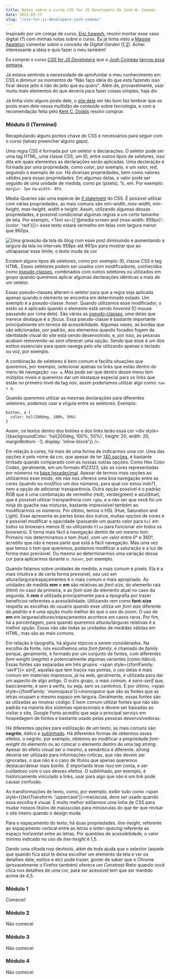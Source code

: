 ```yaml
---
title: Notas sobre o curso CSS for JS Developers do Josh W. Comeau
date: 2021-03-17
slug: "/css-for-js-developers-josh-comeau"
---
```




Inspirado por um colega de curso, [Eric howeyh](https://www.erichowey.dev/writing/notes-from-css-for-js-course/), resolvi montar esse vaso digital (?) com minhas notas sobre o curso. Eu já tinha visto a [Maggie Appleton](https://maggieappleton.com/garden-history) comentar sobre o conceito de *Digital Garden* ([1](https://joelhooks.com/digital-garden) [2](https://tomcritchlow.com/2019/02/17/building-digital-garden/)). Achei interessante a ideia e quis fazer o meu também!


Eu comprei o curso *[CSS for JS Developers](https://css-for-js.dev/)* que o [Josh Comeau](https://www.joshwcomeau.com/) [lançou essa semana](https://www.indiehackers.com/post/launched-my-first-course-earned-over-us-500-000-ama-4382405cd5).

Já estava sentindo a necessidade de aprofundar o meu conhecimento em CSS e diminuir os momentos de "Não faço ideia do que está fazendo isso ficar desse jeito e não do jeito que eu quero". Além de, provavelmente, usar muito mais elementos do que deveria para fazer coisas simples, haja div.

Já tinha visto alguns posts dele, o [site dele](https://www.joshwcomeau.com/) ser tão bom faz lembrar que os posts eram dele nessa multidão de conteúdo sobre tecnologia, e com a recomendação feita pelo [Kent C. Dodds](https://kentcdodds.com/) resolvi comprar.


### Módulo 0 (Terminei)

Recapitulando alguns pontos chave do CSS e necessários para seguir com o curso (talvez preencher alguns gaps).

Uma regra CSS é formada por um seletor e declarações. O seletor pode ser uma tag HTML, uma classe CSS, um ID, entre outros tipos de seletores, isso dita em quais elementos as declarações serão aplicadas. Uma declaração é formada por uma propriedade, como *color*, por exemplo, e um valor, *red*, seguindo o exemplo de cor. Há diversas propriedades, bem como valores válidos para essas propriedades. Em algumas delas, o valor pode ser seguido de uma unidade de medida, como px (pixels), %, em. Por exemplo: `margin: 5px` ou `width: 85%`.

Media-Queries são uma espécie de [if statement](https://developer.mozilla.org/pt-BR/docs/Web/JavaScript/Reference/Statements/if...else) do CSS. É possível utilizar com várias propriedades, as mais comuns são *min-width*, *max-width*, *min-height*, *max-height*, *width* e *height*. Assim, utilizando algumas dessas propriedades, é possível condicional algumas regras a um certo tamanho de tela. Por exemplo, <Text sx={{'@media screen and (max-width: 959px)': {color: 'red'}}}> esse texto estará vermelho em telas com largura menor que 960px.</Text>

<div style={{textAlign: 'center'}}>
  <img src={gif} alt="Uma gravação da tela do blog com esse post diminuindo e aumentando a largura da tela no intervalo 959px até 961px para mostrar que ao ultrapassar esse limite, o texto muda de cor" width={600} style={{border: 'solid 3px white'}}/>
</div>

Existem alguns tipos de seletores, como por exemplo: ID, classe CSS e tag HTML. Esses seletores podem ser usados com modificadores, conhecidos como [pseudo-classes](https://developer.mozilla.org/pt-BR/docs/Web/CSS/Pseudo-classes), combinados com outros seletores ou utilizados em grupo quando queremos aplicar algumas declarações idênticas a mais de um seletor.

Essas pseudo-classes alteram o seletor para que a regra seja aplicada apenas quando o elemento se encontra em determinado estado. Um exemplo é a pseudo-classe *:hover*. Quando utilizamos esse modificador, o estilo só é aplicado quando o elemento está sendo *hovered* (O mouse passando por cima dele). São várias as [pseudo-classes](https://developer.mozilla.org/pt-BR/docs/Web/CSS/Pseudo-classes), uma delas que merece destaque é a *:focus*. Essa pseudo-classe é bastante importante principalmente em termos de acessibilidade. Algumas vezes, as bordas que são adicionadas, por padrão, aos elementos quando focados fogem da identidade visual do site está sendo desenvolvido, e, por isso, as pessoas acabam removendo-as sem oferecer uma opção. Sendo que esse é um dos estilos essenciais para quem navega pelo site utilizando apenas o teclado ou voz, por exemplo.

A combinação de seletores é bem comum e facilita situações que queremos, por exemplo, selecionar apenas os links que estão dentro do menu de navegação: `nav a`. Mas pode ser que dentro desse menu tem mútiplos níveis e queremos dar um destaque especial para os links que estão no primeiro nível da tag *nav*, assim poderíamos utilizar algo como: `nav > a`.

Quando queremos utilizar as mesmas declarações para diferentes seletores, podemos usar a vírgula entre os seletores. Exemplo:
```
button, a {
  color: hsl(200deg, 100%, 50%)
}
```

Assim, os textos dentro dos botões e dos links terão essa cor <div style={{backgroundColor: 'hsl(200deg, 100%, 50%)', height: 20, width: 20, marginBottom: -3, display: 'inline-block'}} />.

Em relação à cores, há mais de uma forma de indicarmos uma cor. Uma das opções é pelo nome da cor, que apesar de ter [140 opções](https://www.w3schools.com/colors/colors_names.asp), é bastante limitado quando comparado com as nossas outras opções. Como Hex Color Codes, geralmente, em um formato *#123123*, são as cores representadas por números na [base hexadecimal](https://pt.wikipedia.org/wiki/Hexadecimal). Apesar de termos mais opções ao utilizarmos esse modo, ele não nos oferece uma boa navegação entre as cores (quando eu modifico um dos números, para qual cor estou indo?), nem a opção de adicionar transparência. Outra opção possível é o padrão RGB que é uma combinação de vermelho (red), verde(green) e azul(blue), que é possível utilizar transparência com `rgba`, e a não ser que você foi um ninja do guache nas misturas, bastante imprevisível também ao modificarmos os números. Por último, temos o HSL (Hue, Saturation and Light). Esse apresenta as partes boas dos outros, muitas opções de cores e é possível modificar a opacidade (passando um quarto valor para `hsl` em todos os browsers menos IE ou utilizando `hlsa` para funcionar em todos os browsers). E torna mais fácil a navegação dentro de um mesmo tom. Primeiro nós determinamos o tom (hue), com um valor entre 0° e 360°, acredito que não é nessa parte que está a fácil navegação. Mas uma vez que temos o tom que queremos, podemos modificar a saturação e a luz de forma mais previsível. Ou mesmo ao determinarmos uma variação dessa cor para aplicarmos durante o `:hover`, por exemplo.

Quando falamos sobre unidades de medida, a mais comum é pixels. Ela é a mais intuitiva e de certa forma previsível, seu uso em altura/largura/espaçamentos é o mais comum e mais apropriado. As unidades de medida **rem** e **em** são relativas ao *font-size*, do elemento raiz (html) no caso da primeira, e ao *font-size* do elemento atual no caso da segunda. A **rem** é utilizada principalmente para a tipografia por trazer benefícios referentes a acessibilidade. Utilizando rem como **font-size** respeita as escolhas do usuário quando esse utiliza um *font-size* diferente do *padrão* e é uma opção muito melhor do que o uso do zoom. O uso de **em** em larguras/alturas/espaçamentos acontece em casos raros. Por fim, há a porcentagem, para quando queremos alturas/larguras relativas é a melhor opção. Essas não são todas as unidades de medidas válidas em HTML, mas são as mais comuns.

Em relação à tipografia, há alguns tópicos a serem considerados. Na escolha da fonte, nós escolhemos uma *font-family*, é chamado de *family* porque, geralmente, é formado por um conjunto de fontes, com diferentes *font-weight* (negrito) e potencialmente algumas variantes (como itálico). Essas fontes são separadas em três grupos: <span style={{fontFamily: 'serif'}}> *serif*, aquelas que tem traços nas pontas</span>, o uso delas é mais comum em materiais impressos, já na web, geralmente, é utilizada para dar um aspecto de algo antigo. O outro grupo, o mais comum, é *sans-serif* que, basicamente, é sem a serifa, ou seja, sem os cantinhos. E por último, <span style={{fontFamily: 'monospace'}}>*monospace* que são as fontes que as letras ocupam o mesmo espaço em largura. Geralmente, essas fontes são as utlizadas ao mostrar código</span>. É bem comum utilizar fontes que não são padrão na maioria dos sistemas operacionais e devem ser baixadas ao visitar o site, Google Fonts acredito que seja o principal serviço em hospedagem de fontes e bastante usado pelas pessoas desenvolvedoras.

Há diferentes opções para estilização de um texto, as mais comuns são **negrito**, *itálico* e <u>sublinhado</u>. Há diferentes formas de obtermos esses efeitos, o negrito, por exemplo, obtemos ao modificar a propriedade *font-weight* do elemento ou ao colocar o elemento dentro de uma tag *strong*. Apesar do efeito visual ser o mesmo, a semântica é diferente. *strong* deveria ser utilizado para informações críticas, que não devem ser ignoradas, o que não é o caso de títulos que apenas queremos destacar/deixar mais bonito. É importante levar isso em conta, e ser cuidadoso com o uso desses efeitos. O sublinhado, por exemplo, é históricamente vinculado a links, usar para algo que não é um link pode causar confusão.

As transformações de texto, como, por exemplo, exibir tudo como <span style={{textTransform: 'uppercase'}}>maiúscula</span>, deve ser usado quando essa escolha é visual. É muito melhor editarmos uma linha de CSS para mudar nossos titúlos de maiúsculas para minúsculas do que ter que revisar o site inteiro quando o design muda.

Para o espaçamento do texto, há duas propriedades. *line-height*, referente ao espaçamento vertical entre as letras e *letter-spacing* referente ao espaço horizontal entre as letras. Por questões de acessibilidade, o valor mínimo indicado no uso de *line-height* é 1,5.

Dando uma olhada nop devtools, além de toda ajuda que o selector (aquele que quando fica azul te deixa escolher um elemento da tela e ver os detalhes dele, estilos e etc) pode trazer, gostei de saber que o Chrome (provavelmente o Firefox também) oferece um _Constrast Ratio_ quando você clica nos detalhes de uma cor, para ser acessível tem que ser mantido acima de 4,5.

### Módulo 1

Comecei!

### Módulo 2

Não comecei

### Módulo 3

Não comecei

### Módulo 4

Não comecei




